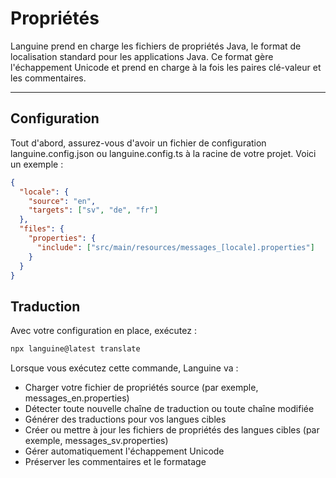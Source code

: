 # Propriétés

Languine prend en charge les fichiers de propriétés Java, le format de localisation standard pour les applications Java. Ce format gère l'échappement Unicode et prend en charge à la fois les paires clé-valeur et les commentaires.

---

## Configuration

Tout d'abord, assurez-vous d'avoir un fichier de configuration languine.config.json ou languine.config.ts à la racine de votre projet. Voici un exemple :

```json
{
  "locale": {
    "source": "en",
    "targets": ["sv", "de", "fr"]
  },
  "files": {
    "properties": {
      "include": ["src/main/resources/messages_[locale].properties"]
    }
  }
}
```

## Traduction

Avec votre configuration en place, exécutez :

```bash
npx languine@latest translate
```

Lorsque vous exécutez cette commande, Languine va :

- Charger votre fichier de propriétés source (par exemple, messages_en.properties)
- Détecter toute nouvelle chaîne de traduction ou toute chaîne modifiée
- Générer des traductions pour vos langues cibles
- Créer ou mettre à jour les fichiers de propriétés des langues cibles (par exemple, messages_sv.properties)
- Gérer automatiquement l'échappement Unicode
- Préserver les commentaires et le formatage
